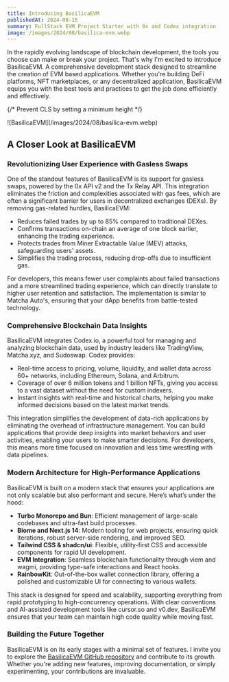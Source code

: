 ```yaml
---
title: Introducing BasilicaEVM
publishedAt: 2024-08-15
summary: FullStack EVM Project Starter with 0x and Codex integration
image: /images/2024/08/basilica-evm.webp
---
```


In the rapidly evolving landscape of blockchain development, the tools you choose can make or break your project. That's why I'm excited to introduce BasilicaEVM. A comprehensive development stack designed to streamline the creation of EVM based applications. Whether you're building DeFi platforms, NFT marketplaces, or any decentralized application, BasilicaEVM equips you with the best tools and practices to get the job done efficiently and effectively.


{/* Prevent CLS by setting a minimum height */}
<div style={{ minHeight: '300px' }}>
![BasilicaEVM](/images/2024/08/basilica-evm.webp)
</div>


## A Closer Look at BasilicaEVM

### Revolutionizing User Experience with Gasless Swaps

One of the standout features of BasilicaEVM is its support for gasless swaps, powered by the 0x API v2 and the Tx Relay API. This integration eliminates the friction and complexities associated with gas fees, which are often a significant barrier for users in decentralized exchanges (DEXs). By removing gas-related hurdles, BasilicaEVM:

- Reduces failed trades by up to 85% compared to traditional DEXes.
- Confirms transactions on-chain an average of one block earlier, enhancing the trading experience.
- Protects trades from Miner Extractable Value (MEV) attacks, safeguarding users' assets.
- Simplifies the trading process, reducing drop-offs due to insufficient gas.
  
For developers, this means fewer user complaints about failed transactions and a more streamlined trading experience, which can directly translate to higher user retention and satisfaction. The implementation is similar to Matcha Auto's, ensuring that your dApp benefits from battle-tested technology.

### Comprehensive Blockchain Data Insights

BasilicaEVM integrates Codex.io, a powerful tool for managing and analyzing blockchain data, used by industry leaders like TradingView, Matcha.xyz, and Sudoswap. Codex provides:

- Real-time access to pricing, volume, liquidity, and wallet data across 60+ networks, including Ethereum, Solana, and Arbitrum.
- Coverage of over 6 million tokens and 1 billion NFTs, giving you access to a vast dataset without the need for custom indexers.
- Instant insights with real-time and historical charts, helping you make informed decisions based on the latest market trends.

This integration simplifies the development of data-rich applications by eliminating the overhead of infrastructure management. You can build applications that provide deep insights into market behaviors and user activities, enabling your users to make smarter decisions. For developers, this means more time focused on innovation and less time wrestling with data pipelines.

### Modern Architecture for High-Performance Applications

BasilicaEVM is built on a modern stack that ensures your applications are not only scalable but also performant and secure. Here’s what’s under the hood:

- **Turbo Monorepo and Bun**: Efficient management of large-scale codebases and ultra-fast build processes.
- **Biome and Next.js 14**: Modern tooling for web projects, ensuring quick iterations, robust server-side rendering, and improved SEO.
- **Tailwind CSS & shadcn/ui**: Flexible, utility-first CSS and accessible components for rapid UI development.
- **EVM Integration**: Seamless blockchain functionality through viem and wagmi, providing type-safe interactions and React hooks.
- **RainbowKit**: Out-of-the-box wallet connection library, offering a polished and customizable UI for connecting to various wallets.

This stack is designed for speed and scalability, supporting everything from rapid prototyping to high-concurrency operations. With clear conventions and AI-assisted development tools like cursor.so and v0.dev, BasilicaEVM ensures that your team can maintain high code quality while moving fast.

### Building the Future Together

BasilicaEVM is on its early stages with a minimal set of features. I invite you to explore the [BasilicaEVM GitHub repository](https://github.com/blockmatic/basilica-evm) and contribute to its growth. Whether you're adding new features, improving documentation, or simply experimenting, your contributions are invaluable.
